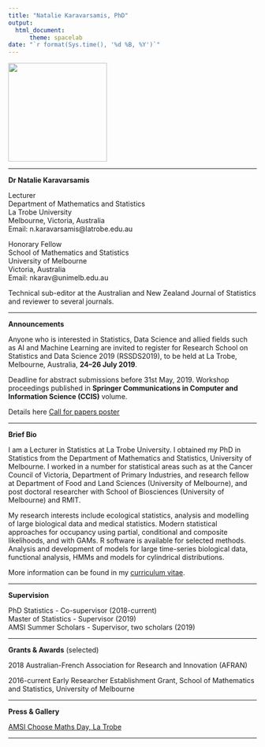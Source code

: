 ```yaml
---
title: "Natalie Karavarsamis, PhD"
output: 
  html_document:
      theme: spacelab
date: "`r format(Sys.time(), '%d %B, %Y')`"
---
```


[//]: # (<img src= "https://github.com/natalie-karavarsamis/natalie-karavarsamis.github.io/blob/master/Staff_pic.png?raw=true" style="width: 200px;"/>)

<img src= "https://github.com/natalie-karavarsamis/natalie-karavarsamis.github.io/blob/master/IMG_1726.jpg?raw=true" style="width: 200px;"/>

---

**Dr Natalie Karavarsamis** 

Lecturer <br>
Department of Mathematics and Statistics <br>
La Trobe University <br>
Melbourne, Victoria, Australia <br>
Email: n.karavarsamis@latrobe.edu.au <br> 

Honorary Fellow <br>
School of Mathematics and Statistics <br>
University of Melbourne <br>
Victoria, Australia <br>
Email: nkarav@unimelb.edu.au

Technical sub-editor at the Australian and New Zealand Journal of Statistics and reviewer to several journals. 

---

**Announcements**

Anyone who is interested in Statistics, Data Science and allied fields such as AI and Machine Learning are invited to register for Research School on Statistics and Data Science 2019 (RSSDS2019), to be held at La Trobe, Melbourne, Australia, **24--26 July 2019**. 


Deadline for abstract submissions before 31st May, 2019. Workshop proceedings published in **Springer Communications in Computer and Information Science (CCIS)** volume. 

Details here
[Call for papers poster](Call_for_papers_poster.pdf)

---

**Brief Bio**

I am a Lecturer in Statistics at La Trobe University. I obtained my PhD in Statistics from the Department of Mathematics and Statistics, University of Melbourne. I  worked in a number for statistical areas such as at the Cancer Council of Victoria, Department of Primary Industries, and research fellow at Department of Food and Land Sciences (University of Melbourne), and post doctoral researcher with School of Biosciences  (University of Melbourne) and RMIT.

My research interests include ecological statistics, analysis and modelling of large biological data and medical statistics. Modern statistical approaches for occupancy using partial, conditional and composite likelihoods, and with GAMs. R software is available for selected methods. Analysis  and development of models for large time-series biological data, functional analysis, HMMs and models for cylindrical distributions.


More information can be found in my 
[curriculum vitae](Karavarsamis_master_CV.pdf).


---

**Supervision** 

PhD Statistics - Co-supervisor (2018-current) <br>
Master of Statistics - Supervisor (2019) <br>
AMSI Summer Scholars - Supervisor, two scholars (2019)

---

**Grants & Awards** (selected)

2018 Australian-French Association for Research and Innovation (AFRAN) 

2016-current Early Researcher Establishment Grant, School of Mathematics and Statistics, University of Melbourne 

---

**Press & Gallery**

[AMSI Choose Maths Day, La Trobe](CHOOSEMATHS_comes_to_La_Trobe-Intranet.pdf)

---


